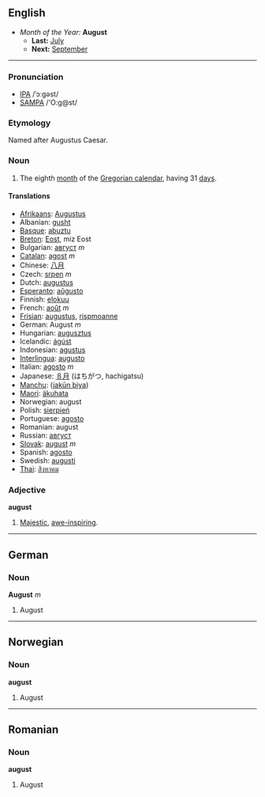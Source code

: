 ==English==
*''Month of the Year:'' '''August'''
**'''Last:''' [[July]]
**'''Next:''' [[September]]
----
===Pronunciation===
*[[w:IPA|IPA]] /ˈɔːgəst/
*[[w:SAMPA|SAMPA]] /'O:g@st/

===Etymology===
Named after Augustus Caesar.

===Noun===
#The eighth [[month]] of the [[Gregorian calendar]], having 31 [[day]]s.

====Translations====
*[[Afrikaans]]: [[Augustus]]
*Albanian: [[gusht]]
*[[Basque]]: [[abuztu]]
*[[Breton]]: [[Eost]], miz Eost
*Bulgarian: [[август]] ''m''
*[[Catalan]]: [[agost]] ''m''
*Chinese: [[八月]]
*Czech: [[srpen]] ''m''
*Dutch: [[augustus]]
*[[Esperanto]]: [[aŭgusto]]
*Finnish: [[elokuu]]
*French: [[août]] ''m''
*[[Frisian]]: [[augustus]], [[rispmoanne]]
*German: August ''m''
*Hungarian: [[augusztus]]
*Icelandic: [[ágúst]]
*Indonesian: [[agustus]]
*[[Interlingua]]: [[augusto]]
*Italian: [[agosto#Italian|agosto]] ''m''
*Japanese: [[８月]] (はちがつ, hachigatsu)
*[[Manchu]]: ([[jakūn biya]])
*[[Maori]]: [[äkuhata]]
*Norwegian: august
*Polish: [[sierpień]]
*Portuguese: [[agosto#Portuguese|agosto]]
*Romanian: august
*Russian: [[август]]
*[[Slovak]]: [[august]] ''m''
*Spanish: [[agosto#Spanish|agosto]]
*Swedish: [[augusti]]
*[[Thai]]: [[สิงหาคม]]

===Adjective===
'''august'''
#[[Majestic]], [[awe-inspiring]].

----
==German==
===Noun===
'''August''' ''m''

#August
----
==Norwegian==
===Noun===
'''august'''

#August

----
==Romanian==
===Noun===
'''august'''

#August